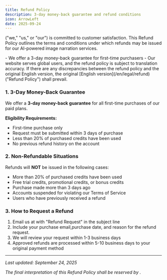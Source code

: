 ```yaml
---
title: Refund Policy
description: 3-day money-back guarantee and refund conditions
icon: ArrowLeft
date: 2025-09-24
---
```


<SiteX type="site" /> ("we," "us," or "our") is committed to customer satisfaction. This Refund Policy outlines the terms and conditions under which refunds may be issued for our AI-powered image narration services.

<Callout title="Important Note" type="info">
- We offer a 3-day money-back guarantee for first-time purchasers
- Our website serves global users, and the refund policy is subject to translation accuracy. If there are any discrepancies between the refund policy and the original English version, the  original [English version](/en/legal/refund) ("Refund Policy") shall prevail.
</Callout>

### 1. 3-Day Money-Back Guarantee

We offer a **3-day money-back guarantee** for all first-time purchases of our paid plans.

**Eligibility Requirements:**
- First-time purchase only
- Request must be submitted within 3 days of purchase
- Less than 20% of purchased credits have been used
- No previous refund history on the account

### 2. Non-Refundable Situations

Refunds will **NOT** be issued in the following cases:
- More than 20% of purchased credits have been used
- Free trial credits, promotional credits, or bonus credits
- Purchase made more than 3 days ago
- Accounts suspended for violating our Terms of Service
- Users who have previously received a refund

### 3. How to Request a Refund

1. Email us at <SiteX type="email" /> with "Refund Request" in the subject line
2. Include your purchase email,purchase date, and reason for the refund request.
3. We will review your request within 1-3 business days
4. Approved refunds are processed within 5-10 business days to your original payment method

---

*Last updated: September 24, 2025*

*The final interpretation of this Refund Policy shall be reserved by <SiteX type="site" />.*